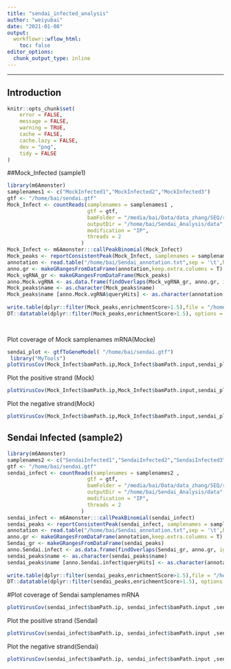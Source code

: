 ```yaml
---
title: "sendai_infected_analysis"
author: "weiyubai"
date: "2021-01-08"
output:
  workflowr::wflow_html:
    toc: false
editor_options:
  chunk_output_type: inline
---
```


---
## Introduction
```r
knitr::opts_chunk$set(
	error = FALSE,
	message = FALSE,
	warning = TRUE,
	cache = FALSE,
	cache.lazy = FALSE,
	dev = "png",
	tidy = FALSE
)
```
##Mock_Infected (sample1)
```r
library(m6Amonster)
samplenames1 <- c("MockInfected1","MockInfected2","MockInfected3")
gtf <- "/home/bai/sendai.gtf"
Mock_Infect <- countReads(samplenames = samplenames1 ,
                          gtf = gtf,
                          bamFolder = "/media/bai/Data/data_zhang/SEQ/result/sendai/MeRIP/sort",
                          outputDir = "/home/bai/Sendai_Analysis/data",
                          modification = "IP",
                          threads = 2
                        )
Mock_Infect <- m6Amonster:::callPeakBinomial(Mock_Infect)
Mock_peaks <- reportConsistentPeak(Mock_Infect, samplenames = samplenames1 )
annotation <- read.table("/home/bai/Sendai_annotation.txt",sep = '\t',header = T)
anno.gr <- makeGRangesFromDataFrame(annotation,keep.extra.columns = T)
Mock_vgRNA_gr <- makeGRangesFromDataFrame(Mock_peaks)
anno.Mock.vgRNA <- as.data.frame(findOverlaps(Mock_vgRNA_gr, anno.gr, ignore.strand = T) )
Mock_peaks$name <- as.character(Mock_peaks$name)
Mock_peaks$name [anno.Mock.vgRNA$queryHits] <- as.character(annotation[anno.Mock.vgRNA$subjectHits,"gene"])
 
write.table(dplyr::filter(Mock_peaks,enrichmentScore>1.5),file = "/home/bai/Sendai_Analysis/data/Mocksamplenames1_peaks.xls", sep = "\t",col.names = T,row.names = F,quote = F)
DT::datatable(dplyr::filter(Mock_peaks,enrichmentScore>1.5), options = list(scrollX = TRUE, keys = TRUE, pageLength = 10),rownames = F)

 
```
Plot coverage of Mock samplenames mRNA(Mocke)
```r
sendai_plot <- gtfToGeneModel( "/home/bai/sendai.gtf")
 library("MyTools")
plotVirusCov(Mock_Infect$bamPath.ip,Mock_Infect$bamPath.input,sendai_plot,libraryType = "opposite",center = mean,annotation)+scale_fill_discrete(name = "IP",labels = c("Genome","anti-Genome"))+ xlab("Genome location") + ylab("Normalized coverage") + scale_colour_discrete(name = "INPUT",labels = c("Genome","anti-Genome"))+theme(legend.text = element_text(color = "black",size = 18), legend.title = element_text(color = "black",size = 20),axis.text = element_text(color = "black",size = 18),axis.title = element_text(color = "black",size = 20) )
```
Plot the positive strand (Mock)
```r
plotVirusCov(Mock_Infect$bamPath.ip,Mock_Infect$bamPath.input,sendai_plot,libraryType = "opposite",center = mean,annotation, hideStrand = "-")+scale_fill_discrete(name = "IP",labels = c("anti-Genome"))+ xlab("Genome location") + ylab("Normalized coverage") + scale_colour_discrete(name = "INPUT",labels = c("anti-Genome"))+theme(legend.text = element_text(color = "black",size = 18), legend.title = element_text(color = "black",size = 20),axis.text = element_text(color = "black",size = 18),axis.title = element_text(color = "black",size = 20) )
```
Plot the negative strand(Mock)
```r
plotVirusCov(Mock_Infect$bamPath.ip,Mock_Infect$bamPath.input,sendai_plot,libraryType = "opposite",center = mean,annotation, hideStrand = "+")+scale_fill_discrete(name = "IP",labels = c("Genome"))+ xlab("Genome location") + ylab("Normalized coverage") + scale_colour_discrete(name = "INPUT",labels = c("Genome"))+theme(legend.text = element_text(color = "black",size = 18), legend.title = element_text(color = "black",size = 20),axis.text = element_text(color = "black",size = 18),axis.title = element_text(color = "black",size = 20) )
```
## Sendai Infected (sample2)
```r
library(m6Amonster)
samplenames2 <- c("SendaiInfected1","SendaiInfected2","SendaiInfected3")
gtf <- "/home/bai/sendai.gtf"
sendai_infect <- countReads(samplenames = samplenames2 ,
                          gtf = gtf,
                          bamFolder = "/media/bai/Data/data_zhang/SEQ/result/sendai/MeRIP/sort",
                          outputDir = "/home/bai/Sendai_Analysis/data",
                          modification = "IP",
                          threads = 2
                        )
sendai_infect <- m6Amonster:::callPeakBinomial(sendai_infect)
sendai_peaks <- reportConsistentPeak(sendai_infect, samplenames = samplenames2 )
annotation <- read.table("/home/bai/Sendai_annotation.txt",sep = '\t',header = T)
anno.gr <- makeGRangesFromDataFrame(annotation,keep.extra.columns = T)
Sendai_gr <- makeGRangesFromDataFrame(sendai_peaks)
anno.Sendai.infect <- as.data.frame(findOverlaps(Sendai_gr, anno.gr, ignore.strand = T) )
sendai_peaks$name <- as.character(sendai_peaks$name)
sendai_peaks$name [anno.Sendai.infect$queryHits] <- as.character(annotation[anno.Sendai.infect$subjectHits,"gene"])
 
write.table(dplyr::filter(sendai_peaks,enrichmentScore>1.5),file = "/home/bai/Sendai_Analysis/data/sendaisamplenames2_peaks.xls", sep = "\t",col.names = T,row.names = F,quote = F)
DT::datatable(dplyr::filter(sendai_peaks,enrichmentScore>1.5), options = list(scrollX = TRUE, keys = TRUE, pageLength = 10),rownames = F)
```
#Plot coverage of Sendai samplenames mRNA
```r


plotVirusCov(sendai_infect$bamPath.ip, sendai_infect$bamPath.input ,sendai_plot,libraryType = "opposite",center = mean,annotation)+scale_fill_discrete(name = "IP",labels = c("mRNA","anti-Genome"))+ xlab("Genome location") + ylab("Normalized coverage") + scale_colour_discrete(name = "INPUT",labels = c("mRNA","anti-Genome"))+theme(legend.text = element_text(color = "black",size = 18), legend.title = element_text(color = "black",size = 20),axis.text = element_text(color = "black",size = 18),axis.title = element_text(color = "black",size = 20) )
```
Plot the positive strand (Sendai)
```r
plotVirusCov(sendai_infect$bamPath.ip, sendai_infect$bamPath.input ,sendai_plot,libraryType = "opposite",center = mean,annotation, hideStrand = "-")+scale_fill_discrete(name = "IP",labels = c("mRNA"))+ xlab("Genome location") + ylab("Normalized coverage") + scale_colour_discrete(name = "INPUT",labels = c("mRNA"))+theme(legend.text = element_text(color = "black",size = 18), legend.title = element_text(color = "black",size = 20),axis.text = element_text(color = "black",size = 18),axis.title = element_text(color = "black",size = 20) )
```
Plot the negative strand(Sendai)
```r
plotVirusCov(sendai_infect$bamPath.ip, sendai_infect$bamPath.input ,sendai_plot,libraryType = "opposite",center = mean,annotation, hideStrand = "+")+scale_fill_discrete(name = "IP",labels = c("anti-Genome"))+ xlab("Genome location") + ylab("Normalized coverage") + scale_colour_discrete(name = "INPUT",labels = c("anti-Genome"))+theme(legend.text = element_text(color = "black",size = 18), legend.title = element_text(color = "black",size = 20),axis.text = element_text(color = "black",size = 18),axis.title = element_text(color = "black",size = 20) )
```



